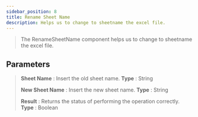 ```yaml
---
sidebar_position: 8
title: Rename Sheet Name
description: Helps us to change to sheetname the excel file.
---
```

> The RenameSheetName component helps us to change to sheetname the excel file.

## Parameters

> **Sheet Name** : Insert the old sheet name. **Type** : String
>
> **New Sheet Name** : Insert the new sheet name. **Type** : String
>
> **Result** : Returns the status of performing the operation correctly. **Type** : Boolean